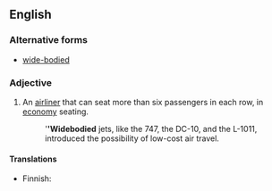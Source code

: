 ==English==

===Alternative forms===
* [[wide-bodied]]

===Adjective===
{{en-adj}}

# {{label|en|aeronautics}} An [[airliner]] that can seat more than six passengers in each row, in [[economy]] seating.
#: '''''Widebodied''' jets, like the 747, the DC-10, and the L-1011, introduced the possibility of low-cost air travel.

====Translations====
{{trans-top}}
* Finnish: {{t|fi|leveärunkoinen}}
{{trans-mid}}
{{trans-bottom}}